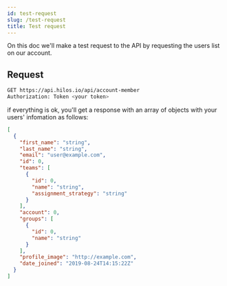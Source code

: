 ```yaml
---
id: test-request
slug: /test-request
title: Test request
---
```


On this doc we'll make a test request to the API by requesting the users list on our account.

## Request

```bash
GET https://api.hilos.io/api/account-member
Authorization: Token <your token>
```

if everything is ok, you'll get a response with an array of objects with your users' infomation as follows:

```json
[
  {
    "first_name": "string",
    "last_name": "string",
    "email": "user@example.com",
    "id": 0,
    "teams": [
      {
        "id": 0,
        "name": "string",
        "assignment_strategy": "string"
      }
    ],
    "account": 0,
    "groups": [
      {
        "id": 0,
        "name": "string"
      }
    ],
    "profile_image": "http://example.com",
    "date_joined": "2019-08-24T14:15:22Z"
  }
]
```
